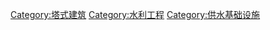 {{commonscat|Water towers}}

[[Category:塔式建筑|Category:塔式建筑]]
[[Category:水利工程|Category:水利工程]]
[[Category:供水基础设施|Category:供水基础设施]]